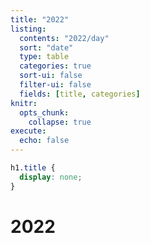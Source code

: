 ```yaml
---
title: "2022"
listing:
  contents: "2022/day"
  sort: "date"
  type: table
  categories: true
  sort-ui: false
  filter-ui: false
  fields: [title, categories]
knitr:
  opts_chunk: 
    collapse: true
execute:
  echo: false
---
```


```css
h1.title {
  display: none;
}
```

# [2022]{.second-color}
